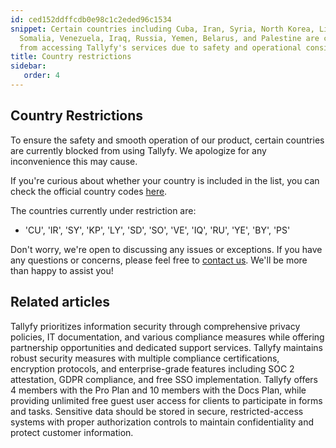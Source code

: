 ```yaml
---
id: ced152ddffcdb0e98c1c2eded96c1534
snippet: Certain countries including Cuba, Iran, Syria, North Korea, Libya, Sudan,
  Somalia, Venezuela, Iraq, Russia, Yemen, Belarus, and Palestine are currently restricted
  from accessing Tallyfy's services due to safety and operational considerations.
title: Country restrictions
sidebar:
   order: 4
---
```


## Country Restrictions

To ensure the safety and smooth operation of our product, certain countries are currently blocked from using Tallyfy. We apologize for any inconvenience this may cause.

If you're curious about whether your country is included in the list, you can check the official country codes [here](https://en.wikipedia.org/wiki/ISO_3166-1_alpha-2#Officially_assigned_code_elements).


The countries currently under restriction are:

* 'CU', 'IR', 'SY', 'KP', 'LY', 'SD', 'SO', 'VE', 'IQ', 'RU', 'YE', 'BY', 'PS'

Don't worry, we're open to discussing any issues or exceptions. If you have any questions or concerns, please feel free to [contact us](https://tallyfy.com/contact-us/). We'll be more than happy to assist you!


## Related articles
<CardGrid>
<LinkTitleCard header="<b>Terms Legals > Tallyfy's privacy policy</b>" href="/products/pro/miscellaneous/terms-legals/where-can-i-find-tallyfys-privacy-policy/" > Tallyfy prioritizes information security through comprehensive privacy policies, IT documentation, and various compliance measures while offering partnership opportunities and dedicated support services. </LinkTitleCard>
<LinkTitleCard header="<b>Miscellaneous > Terms & legals</b>" href="/products/pro/miscellaneous/terms-legals/" > Tallyfy maintains robust security measures with multiple compliance certifications, encryption protocols, and enterprise-grade features including SOC 2 attestation, GDPR compliance, and free SSO implementation. </LinkTitleCard>
<LinkTitleCard header="<b>Billing > Tallyfy's Account and Member Limits</b>" href="/products/pro/settings/billing/what-are-tallyfys-account-and-member-limits/" > Tallyfy offers 4 members with the Pro Plan and 10 members with the Docs Plan, while providing unlimited free guest user access for clients to participate in forms and tasks. </LinkTitleCard>
<LinkTitleCard header="<b>Tracking And Tasks > Protect Sensitive Data</b>" href="/products/pro/tracking-and-tasks/how-can-i-protect-sensitive-data-in-tallyfy/" > Sensitive data should be stored in secure, restricted-access systems with proper authorization controls to maintain confidentiality and protect customer information. </LinkTitleCard>
</CardGrid>